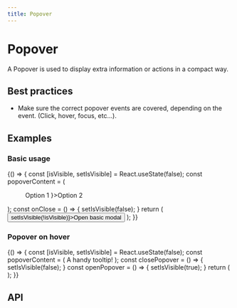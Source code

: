 ```yaml
---
title: Popover
---
```



# Popover

A Popover is used to display extra information or actions in a compact way.

## Best practices

- Make sure the correct popover events are covered, depending on the event. (Click, hover, focus, etc...).

## Examples

### Basic usage

<div>
  {() => {
    const [isVisible, setIsVisible] = React.useState(false);
    const popoverContent = (
      <Menu>
        <Menu.Item>Option 1</Menu.Item>
        <Menu.Item prefixIcon={<Trash />}>Option 2</Menu.Item>
      </Menu>);
    const onClose = () => {
      setIsVisible(false);
    }
    return (
      <Popover isVisible={isVisible} onClose={setIsVisible} content={popoverContent}>
        <Button onClick={() => setIsVisible(!isVisible)}>Open basic modal</Button>
      </ Popover>
    );
  }}
</div>


### Popover on hover

<div>
  {() => {
    const [isVisible, setIsVisible] = React.useState(false);
    const popoverContent = (
      <span>
        A handy tooltip!
      </span>);
    const closePopover = () => {
      setIsVisible(false);
    }
    const openPopover = () => {
      setIsVisible(true);
    }
    return (
      <Popover placement={'top'} isVisible={isVisible} onClose={setIsVisible} content={popoverContent}>
        <Trash onMouseEnter={openPopover} onMouseLeave={closePopover}/>
      </ Popover>
    );
  }}
</div>


## API
